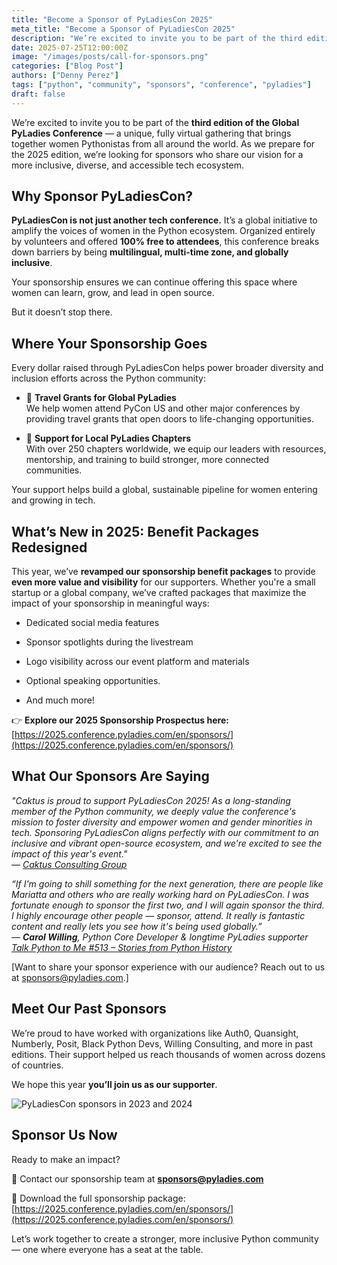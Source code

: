 ```yaml
---
title: "Become a Sponsor of PyLadiesCon 2025"
meta_title: "Become a Sponsor of PyLadiesCon 2025"
description: "We’re excited to invite you to be part of the third edition of the Global PyLadies Conference"
date: 2025-07-25T12:00:00Z
image: "/images/posts/call-for-sponsors.png"
categories: ["Blog Post"]
authors: ["Denny Perez"]
tags: ["python", "community", "sponsors", "conference", "pyladies"]
draft: false
---
```


We’re excited to invite you to be part of the **third edition of the Global PyLadies Conference** — a unique, fully virtual gathering that brings together women Pythonistas from all around the world. As we prepare for the 2025 edition, we’re looking for sponsors who share our vision for a more inclusive, diverse, and accessible tech ecosystem.

## **Why Sponsor PyLadiesCon?**

**PyLadiesCon is not just another tech conference.** It’s a global initiative to amplify the voices of women in the Python ecosystem. Organized entirely by volunteers and offered **100% free to attendees**, this conference breaks down barriers by being **multilingual, multi-time zone, and globally inclusive**.

Your sponsorship ensures we can continue offering this space where women can learn, grow, and lead in open source.

But it doesn’t stop there.

## **Where Your Sponsorship Goes**

Every dollar raised through PyLadiesCon helps power broader diversity and inclusion efforts across the Python community:

- 💜 **Travel Grants for Global PyLadies**  
   We help women attend PyCon US and other major conferences by providing travel grants that open doors to life-changing opportunities.

- 🐍 **Support for Local PyLadies Chapters**  
   With over 250 chapters worldwide, we equip our leaders with resources, mentorship, and training to build stronger, more connected communities.

Your support helps build a global, sustainable pipeline for women entering and growing in tech.

## **What’s New in 2025: Benefit Packages Redesigned**

This year, we’ve **revamped our sponsorship benefit packages** to provide **even more value and visibility** for our supporters. Whether you're a small startup or a global company, we’ve crafted packages that maximize the impact of your sponsorship in meaningful ways:

- Dedicated social media features

- Sponsor spotlights during the livestream

- Logo visibility across our event platform and materials

- Optional speaking opportunities.

- And much more\!

👉 **Explore our 2025 Sponsorship Prospectus here:**  
 [https://2025.conference.pyladies.com/en/sponsors/](https://2025.conference.pyladies.com/en/sponsors/)

## **What Our Sponsors Are Saying**

_"Caktus is proud to support PyLadiesCon 2025\! As a long-standing member of the Python community, we deeply value the conference's mission to foster diversity and empower women and gender minorities in tech. Sponsoring PyLadiesCon aligns perfectly with our commitment to an inclusive and vibrant open-source ecosystem, and we're excited to see the impact of this year's event."_  
 — *[Caktus Consulting Group](https://www.caktusgroup.com/)*

_“If I'm going to shill something for the next generation, there are people like Mariatta and others who are really working hard on PyLadiesCon. I was fortunate enough to sponsor the first two, and I will again sponsor the third. I highly encourage other people — sponsor, attend. It really is fantastic content and really lets you see how it's being used globally.”_  
 _— **Carol Willing**, Python Core Developer & longtime PyLadies supporter_  
 [_Talk Python to Me \#513 – Stories from Python History_](https://www.youtube.com/live/et9WtazSpZQ?si=D3ipvHa2uM6-knEV&t=4069)

\[Want to share your sponsor experience with our audience? Reach out to us at sponsors@pyladies.com.\]

## **Meet Our Past Sponsors**

We’re proud to have worked with organizations like Auth0, Quansight, Numberly, Posit, Black Python Devs, Willing Consulting, and more in past editions. Their support helped us reach thousands of women across dozens of countries.

We hope this year **you’ll join us as our supporter**.

![PyLadiesCon sponsors in 2023 and 2024](/images/posts/previous-sponsors.png "Logos of previous sponsors for the PyLadies conference")

## **Sponsor Us Now**

Ready to make an impact?

📩 Contact our sponsorship team at [**sponsors@pyladies.com**](mailto:sponsors@pyladies.com)

📄 Download the full sponsorship package:  
 [https://2025.conference.pyladies.com/en/sponsors/](https://2025.conference.pyladies.com/en/sponsors/)

Let’s work together to create a stronger, more inclusive Python community — one where everyone has a seat at the table.
